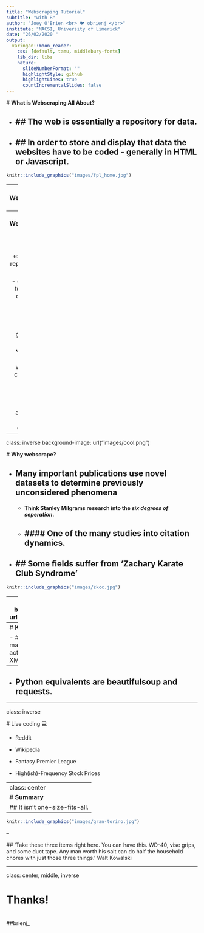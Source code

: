 ```yaml
---
title: "Webscraping Tutorial"
subtitle: "with R"
author: "Joey O'Brien <br> 🐦 obrienj_</br>"
institute: "MACSI, University of Limerick"
date: "26/02/2020 "
output:
  xaringan::moon_reader:
    css: [default, tamu, middlebury-fonts]
    lib_dir: libs
    nature:
      slideNumberFormat: ""
      highlightStyle: github
      highlightLines: true
      countIncrementalSlides: false
---
```

  # **What is Webscraping All About?**

  - ## The web is essentially a repository for data.
--

  - ## In order to store and display that data the websites have to be coded - generally in **HTML** or **Javascript**.
--

  ```r
  knitr::include_graphics("images/fpl_home.jpg")
  ```
---
  # **What is Webscraping All About?**

  - ## The web is essentially a repository for data.

  - ## In order to store and display that data the websites have to be coded - generally in **HTML** or **Javascript**.
  
  ```r
  knitr::include_graphics("images/html.jpg")
  ```
---
  # **What is Webscraping All About?**

  - ## The web is essentially a repository for data.

  - ## In order to store and display that data the websites have to be coded - generally in **HTML** or **Javascript**.

  - ## Once we become comfortable with the syntax of these languages any data on the web is obtainable!
---

class: inverse
background-image: url("images/cool.png")

  # **Why webscrape?**

  - ## Many important publications use novel datasets to determine previously unconsidered phenomena
       - #### Think Stanley Milgrams research into the _six degrees of seperation_.
       - #### One of the many studies into citation dynamics.
--
  - ## Some fields suffer from 'Zachary Karate Club Syndrome'
--
  ```r
  knitr::include_graphics("images/zkcc.jpg")
  ```
---
class: inverse
background-image: url("images/cool.png")

  # **Why webscrape?**

  - ## Many important publications use novel datasets to determine previously unconsidered phenomena
       - #### Think Stanley Milgrams research into the _six degrees of seperation_.
       - #### One of the many studies into citation dynamics.

  - ## Some fields suffer from 'Zachary Karate Club Syndrome'

  - ## Give you a chance to do _research_ on something that really interests you.

---
  # **Key Packages**
  
  - ## In R there are two main packages used to actually scrape the data XML2 and rvest.
      ```r
      knitr::include_graphics("images/rvest.png")
      ```
--
  - ## Python equivalents are beautifulsoup and requests.

---

class: inverse
  
  # Live coding 💻
  
  * Reddit
  
  * Wikipedia
  
  * Fantasy Premier League
  
  * High(ish)-Frequency Stock Prices
  
---
class: center
# **Summary**
  ## It isn't one-size-fits-all.
--

  ```r
  knitr::include_graphics("images/gran-torino.jpg")
  ```
--

  ## 'Take these three items right here. You can have this. WD-40, vise grips, and some duct tape. Any man worth his salt can do half the household chores with just those three things.' Walt Kowalski

---

class: center, middle, inverse

# Thanks!

<br>
##brienj_